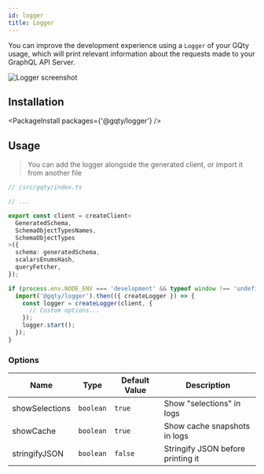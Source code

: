 ```yaml
---
id: logger
title: Logger
---
```


You can improve the development experience using a `Logger` of your GQty usage, which will print relevant information about the requests made to your GraphQL API Server.

![Logger screenshot](/img/logger.png)

## Installation

<PackageInstall packages={'@gqty/logger'} />

## Usage

> You can add the logger alongside the generated client, or import it from another file

```ts
// /src/gqty/index.ts

// ...

export const client = createClient<
  GeneratedSchema,
  SchemaObjectTypesNames,
  SchemaObjectTypes
>({
  schema: generatedSchema,
  scalarsEnumsHash,
  queryFetcher,
});

if (process.env.NODE_ENV === 'development' && typeof window !== 'undefined') {
  import('@gqty/logger').then(({ createLogger }) => {
    const logger = createLogger(client, {
      // Custom options...
    });
    logger.start();
  });
}
```

### Options

| Name           | Type      | Default Value | Description                       |
| -------------- | --------- | ------------- | --------------------------------- |
| showSelections | `boolean` | `true`        | Show "selections" in logs         |
| showCache      | `boolean` | `true`        | Show cache snapshots in logs      |
| stringifyJSON  | `boolean` | `false`       | Stringify JSON before printing it |
